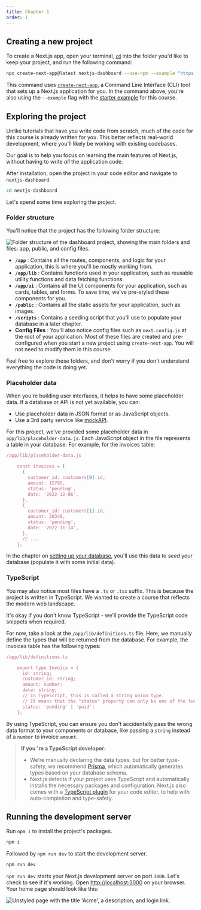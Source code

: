 ```yaml
---
title: Chapter 1
order: 1
---
```


## Creating a new project

To create a Next.js app, open your terminal,
[`cd`](https://developer.mozilla.org/en-US/docs/Learn/Tools_and_testing/Understanding_client-side_tools/Command_line#basic_built-in_terminal_commands) into the folder you'd like to keep your project, and run the following command:

```bash
npx create-next-app@latest nextjs-dashboard --use-npm --example "https://github.com/vercel/next-learn/tree/main/dashboard/starter-example"
```

This command uses [`create-next-app`](/docs/app/api-reference/create-next-app), a Command Line Interface (CLI) tool that sets up a Next.js application
for you. In the command above, you're also using the `--example` flag with the
[starter example](https://github.com/vercel/next-learn/tree/main/dashboard/starter-example) for this course.

## Exploring the project

Unlike tutorials that have you write code from scratch, much of the code for
this course is already written for you. This better reflects real-world
development, where you'll likely be working with existing codebases.

Our goal is to help you focus on learning the main features of Next.js,
without having to write _all_ the application code.

After installation, open the project in your code editor and navigate to
`nextjs-dashboard`.

```bash
cd nextjs-dashboard
```

Let's spend some time exploring the project.

### Folder structure

You'll notice that the project has the following folder structure:

![Folder structure of the dashboard project, showing the main folders and files: app, public, and config files.](/assets/next-folder-structure.png)

- **`/app`** : Contains all the routes, components, and logic for your application, this is where you'll be mostly working from.
- **`/app/lib`** : Contains functions used in your application, such as reusable utility functions and data fetching functions.
- **`/app/ui`** : Contains all the UI components for your application, such as cards, tables, and forms. To save time, we've pre-styled these components for you.
- **`/public`** : Contains all the static assets for your application, such as images.
- **`/scripts`** : Contains a seeding script that you'll use to populate your database in a later chapter.
- **Config Files** : You'll also notice config files such as `next.config.js` at the root of your application. Most of these files are created and pre-configured when you start a new project using `create-next-app`. You will not need to modify them in this course.

Feel free to explore these folders, and don't worry if you don't understand
everything the code is doing yet.

### Placeholder data

When you're building user interfaces, it helps to have some placeholder data.
If a database or API is not yet available, you can:

- Use placeholder data in JSON format or as JavaScript objects.
- Use a 3rd party service like [mockAPI](https://mockapi.io/).

For this project, we've provided some placeholder data in
`app/lib/placeholder-data.js`. Each JavaScript object in the file represents a
table in your database. For example, for the invoices table:

```js
/app/lib/placeholder-data.js

    const invoices = [
      {
        customer_id: customers[0].id,
        amount: 15795,
        status: 'pending',
        date: '2022-12-06',
      },
      {
        customer_id: customers[1].id,
        amount: 20348,
        status: 'pending',
        date: '2022-11-14',
      },
      // ...
    ];
```

In the chapter on [setting up your database](/learn/dashboard-app/setting-up-your-database), you'll use this data to _seed_ your database (populate it with
some initial data).

### TypeScript

You may also notice most files have a `.ts` or `.tsx` suffix. This is because
the project is written in TypeScript. We wanted to create a course that
reflects the modern web landscape.

It's okay if you don't know TypeScript - we'll provide the TypeScript code
snippets when required.

For now, take a look at the `/app/lib/definitions.ts` file. Here, we manually
define the types that will be returned from the database. For example, the
invoices table has the following types:

```js
/app/lib/definitions.ts

    export type Invoice = {
      id: string;
      customer_id: string;
      amount: number;
      date: string;
      // In TypeScript, this is called a string union type.
      // It means that the "status" property can only be one of the two strings: 'pending' or 'paid'.
      status: 'pending' | 'paid';
    };
```

By using TypeScript, you can ensure you don't accidentally pass the wrong data
format to your components or database, like passing a `string` instead of a
`number` to invoice `amount`.

> **If you 're a TypeScript developer:**
>
> - We're manually declaring the data types, but for better type-safety, we
>   recommend [Prisma](https://www.prisma.io/), which automatically generates
>   types based on your database schema.
> - Next.js detects if your project uses TypeScript and automatically
>   installs the necessary packages and configuration. Next.js also comes with a
>   [TypeScript plugin](https://nextjs.org/docs/app/building-your-application/configuring/typescript#typescript-plugin) for your code editor,
>   to help with auto-completion and type-safety.

## Running the development server

Run `npm i` to install the project's packages.

```bash
npm i
```

Followed by `npm run dev` to start the development server.

```bash
npm run dev
```

`npm run dev` starts your Next.js development server on port `3000`. Let's
check to see if it's working. Open
[http://localhost:3000](http://localhost:3000/) on your browser. Your home
page should look like this:

![Unstyled page with the title 'Acme', a description, and login link.](/assets/next-acme-unstyled.png)